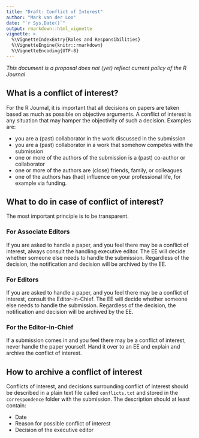 ```yaml
---
title: "Draft: Conflict of Interest"
author: "Mark van der Loo"
date: "`r Sys.Date()`"
output: rmarkdown::html_vignette
vignette: >
  %\VignetteIndexEntry{Roles and Responsibilities}
  %\VignetteEngine{knitr::rmarkdown}
  %\VignetteEncoding{UTF-8}
---
```


_This document is a proposal does not (yet) reflect current policy of the R Journal_

## What is a conflict of interest?

For the R Journal, it is important that all decisions on papers are taken 
based as much as possible on objective arguments. A conflict of interest is
any situation that may hamper the objectivity of such a decision. Examples
are:

- you are a (past) collaborator in the work discussed in the submission
- you are a (past) collaborator in a work that somehow competes with the submission
- one or more of the authors of the submission is a (past) co-author or collaborator
- one or more of the authors are (close) friends, family, or colleagues
- one of the authors has (had) influence on your professional life, for example via funding.


## What to do in case of conflict of interest?

The most important principle is to be transparent.

### For Associate Editors

If you are asked to handle a paper, and you feel there may be a conflict of
interest, always consult the handling executive editor. The EE will decide
whether someone else needs to handle the submission. Regardless of the
decision, the notification and decision will be archived by the EE.

### For Editors

If you are asked to handle a paper, and you feel there may be a conflict of
interest, consult the Editor-in-Chief. The EE will decide whether someone else
needs to handle the submission. Regardless of the decision, the notification
and decision will be archived by the EE.

### For the Editor-in-Chief

If a submission comes in and you feel there may be a conflict of interest,
never handle the paper yourself. Hand it over to an EE and explain and archive
the conflict of interest.

## How to archive a conflict of interest

Conflicts of interest, and decisions surrounding conflict of interest should be described in
a plain text file called `conflicts.txt` and stored in the `correspondence` folder
with the submission. The description should at least contain:

- Date
- Reason for possible conflict of interest
- Decision of the executive editor 













